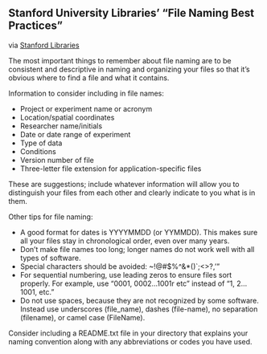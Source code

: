 ## Stanford University Libraries' "File Naming Best Practices"

via [Stanford Libraries](http://library.stanford.edu/research/data-management-services/data-best-practices/best-practices-file-naming)

The most important things to remember about file naming are to be consistent
and descriptive in naming and organizing your files so that it’s obvious where
to find a file and what it contains. 

Information to consider including in file names:

- Project or experiment name or acronym 
- Location/spatial coordinates 
- Researcher name/initials 
- Date or date range of experiment 
- Type of data 
- Conditions 
- Version number of file 
- Three-letter file extension for application-specific files 

These are suggestions; include whatever information will allow you to
distinguish your files from each other and clearly indicate to you
what is in them. 

Other tips for file naming:

- A good format for dates is YYYYMMDD (or YYMMDD). This makes sure all your
  files stay in chronological order, even over many years. 
- Don't make file names too long; longer names do not work well with all types
  of software. 
- Special characters should be avoided: ~!@#\$%^&\*()\`;<>?,[]{}'" 
- For sequential numbering, use leading zeros to ensure files sort properly.
  For example, use "0001, 0002...1001r etc" instead of "1, 2...1001, etc." 
- Do not use spaces, because they are not recognized by some software. Instead
  use underscores (file\_name), dashes (file-name), no separation (filename),
  or camel case (FileName). 

Consider including a README.txt file in your directory that explains your 
naming convention along with any abbreviations or codes you have used.




